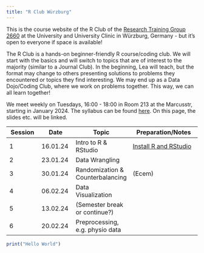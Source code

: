 ```yaml
---
title: "R Club Würzburg"
---
```


This is the course website of the R Club of the [Research Training Group 2660](https://www.uni-wuerzburg.de/grk2660/news/) at the University and University Clinic in Würzburg, Germany - but it's open to everyone if space is available!

The R Club is a hands-on beginner-friendly R course/coding club. We will start with the basics and will switch to topics that are of interest to the majority (similar to a Journal Club). In the beginning, Lea will teach, but the format may change to others presenting solutions to problems they encountered or topics they find interesting. We may end up as a Data Dojo/Coding Club, where we work on problems together. This way, we can all learn together!

We meet weekly on Tuesdays, 16:00 - 18:00 in Room 213 at the Marcusstr, starting in January 2024. The syllabus can be found [here](https://docs.google.com/document/d/1ZJPsgPMPv_2EYwyGL7kv9Mb846iilznj3cuKNvwuINc/edit#heading=h.9xs7fuefba6l). On this page, the slides etc. will be linked.

| Session | Date     | Topic                            | Preparation/Notes                                                               |
|--------------|--------------|--------------|-------------------------------|
| 1       | 16.01.24 | Intro to R & RStudio             | [Install R and RStudio](https://rstudio-education.github.io/hopr/starting.html) |
| 2       | 23.01.24 | Data Wrangling                   |                                                                                 |
| 3       | 30.01.24 | Randomization & Counterbalancing | (Ecem)                                                                          |
| 4       | 06.02.24 | Data Visualization               |                                                                                 |
| 5       | 13.02.24 | (Semester break or continue?)    |                                                                                 |
| 6       | 20.02.24 | Preprocessing, e.g. physio data  |                                                                                 |

```r
print("Hello World")
```
